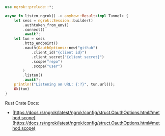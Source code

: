 ```rust
use ngrok::prelude::*;

async fn listen_ngrok() -> anyhow::Result<impl Tunnel> {
    let sess = ngrok::Session::builder()
        .authtoken_from_env()
        .connect()
        .await?;
    let tun = sess
        .http_endpoint()
        .oauth(OauthOptions::new("github")
            .client_id("{client id}")
            .client_secret("{client secret}")
            .scope("repo")
            .scope("user")
        )
        .listen()
        .await?;
    println!("Listening on URL: {:?}", tun.url());
    Ok(tun)
}
```

Rust Crate Docs:

- [https://docs.rs/ngrok/latest/ngrok/config/struct.OauthOptions.html#method.scope](https://docs.rs/ngrok/latest/ngrok/config/struct.OauthOptions.html#method.scope)
